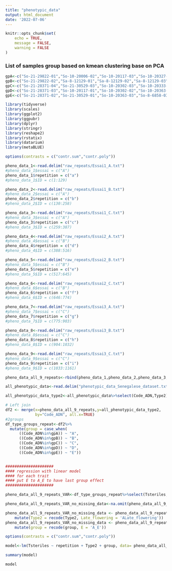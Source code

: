 ```yaml
---
title: "phenotypic_data"
output: html_document
date: '2022-07-06'
---
```


```r

knitr::opts_chunk$set(
	echo = TRUE,
	message = FALSE,
	warning = FALSE
)

```

### List of samples group based on kmean clustering base on PCA

```r
gpA<-c("So-21-29822-01","So-10-20006-02","So-10-20117-03","So-10-20327-01","So-10-20327-03","So-10-20333-01","So-10-20333-04","So-10-56965-01","So-21-28371-01","Sa-6-4253-02","Sa-21-82410-02","So-6-4253-01","So-21-28423-02","So-21-28425-02","So-8-6858-02","So-8-6685-03","Sa-6-3189-01","So-8-7024-01","So-21-28449-02","So-21-30218-03","Sa-21-30529-02","So-21-28449-04","So-21-30529-02")
gpB<-c("So-21-29822-02","Sa-8-12129-01","Sa-8-12129-02","Sa-8-12129-03","Sa-8-12129-04","So-10-20006-01","So-10-20110-02","So-10-20110-03","So-10-20279-01","So-10-20279-02","So-10-20279-03","So-10-20302-01","So-10-20327-02","So-10-20333-05","So-10-20347-02","So-10-20347-03","So-10-56965-02","So-10-56965-03","So-21-1061629-02","Sa-21-82410-01","So-21-28423-01","So-8-7291-01","Sa-21-30147-02","So-6-51263-02","Sa-21-82410-03","Sa-6-3385-01","Sa-21-82410-04","So-21-28425-03","So-8-7539-01","Sa-21-30147-04","Sa-21-30507-01","Sa-21-30218-01","So-8-6685-01","So-8-7539-02","Sa-8-7085-01","So-6-3385-02","Sa-21-30507-02","Sa-21-30218-02","So-8-7539-03","Sa-6-4253-01","Sa-24-60424-03","Sa-21-30218-03","So-8-7539-04","Sa-8-7085-04","So-21-30522-02","So-21-28449-01","So-21-30218-02","So-8-11559-02","Sa-21-30515-02","So-21-30522-03","So-21-1061629-01","Sa-6-3189-04","So-10-20333-03") # => missing: Sa-6-3189-04
gpC<-c("So-21-28371-04","So-21-30529-03","So-10-20302-03","So-10-20333-02","So-10-20347-01","So-10-20363-02","Sa-8-11559-01","Sa-21-28423-03","Sa-21-30147-01","So-21-30507-01","So-21-28425-01","Sa-21-30147-03","So-21-28423-03","So-8-6685-02","Sa-8-7085-02","Sa-6-51263-02","Sa-21-30529-03","Sa-8-11559-03","So-6-4452-01","So-21-30522-01","So-8-11559-01","Sa-6-3189-02","Sa-21-30515-01","Sa-8-7085-05","Sa-6-3189-03","Sa-8-7085-06","Sa-21-28423-02","Sa-21-28425-02","So-10-20006-03","Sa-24-60424-01")
gpD<-c("So-21-28371-03","So-10-20117-01","So-10-20302-02","So-10-20363-01","So-6-51263-01","So-6-4253-02","So-6-3189-02","So-8-7024-03")
gpE<-c("So-21-28371-02","So-21-30529-01","So-10-20363-03","So-8-6858-03","So-21-30507-02","So-6-3189-01","So-6-3189-03","Sa-8-7085-03","So-21-30218-01","So-8-7024-02","So-8-11559-03","So-21-1061629-03")
```


```r
library(tidyverse)
library(scales)
library(ggplot2)
library(ggpubr)
library(dplyr)
library(stringr)
library(reshape2)
library(rstatix)
library(datarium)
library(metaBLUE)

options(contrasts = c("contr.sum","contr.poly")) 

pheno_data_1<-read.delim("raw_repeats/Essai1_A.txt")
#pheno_data_1$essai = c("A") 
pheno_data_1$repetition = c("a") 
#pheno_data_1$ID = c(1:129) 

pheno_data_2<-read.delim("raw_repeats/Essai1_B.txt")
#pheno_data_2$essai = c("A") 
pheno_data_2$repetition = c("b") 
#pheno_data_2$ID = c(130:258) 

pheno_data_3<-read.delim("raw_repeats/Essai1_C.txt")
#pheno_data_3$essai = c("A") 
pheno_data_3$repetition = c("c") 
#pheno_data_3$ID = c(259:387) 

pheno_data_4<-read.delim("raw_repeats/Essai2_A.txt")
#pheno_data_4$essai = c("B") 
pheno_data_4$repetition = c("d") 
#pheno_data_4$ID = c(388:516) 

pheno_data_5<-read.delim("raw_repeats/Essai2_B.txt")
#pheno_data_5$essai = c("B") 
pheno_data_5$repetition = c("e") 
#pheno_data_5$ID = c(517:645) 

pheno_data_6<-read.delim("raw_repeats/Essai2_C.txt")
#pheno_data_6$essai = c("B") 
pheno_data_6$repetition = c("f") 
#pheno_data_6$ID = c(646:774) 

pheno_data_7<-read.delim("raw_repeats/Essai3_A.txt")
#pheno_data_7$essai = c("C") 
pheno_data_7$repetition = c("g") 
#pheno_data_7$ID = c(775:903) 

pheno_data_8<-read.delim("raw_repeats/Essai3_B.txt")
#pheno_data_8$essai = c("C") 
pheno_data_8$repetition = c("h") 
#pheno_data_8$ID = c(904:1032) 

pheno_data_9<-read.delim("raw_repeats/Essai3_C.txt")
#pheno_data_9$essai = c("C") 
pheno_data_9$repetition = c("i") 
#pheno_data_9$ID = c(1033:1161) 

pheno_data_all_9_repeats<-rbind(pheno_data_1,pheno_data_2,pheno_data_3,pheno_data_4,pheno_data_5,pheno_data_6,pheno_data_7,pheno_data_8,pheno_data_9)

all_phenotypic_data<-read.delim("phenotypic_data_Senegalese_dataset.txt")

all_phenotypic_data_type2<-all_phenotypic_data%>%select(Code_ADN,Type2)

# Left join
df2 <- merge(x=pheno_data_all_9_repeats,y=all_phenotypic_data_type2, 
             by="Code_ADN", all.x=TRUE)
#2groups
df_type_groups_repeat<-df2%>%
  mutate(group = case_when(
      ((Code_ADN%in%gpA)) ~ "A",
      ((Code_ADN%in%gpB)) ~ "B", 
      ((Code_ADN%in%gpC)) ~ "C", 
      ((Code_ADN%in%gpD)) ~ "D", 
      ((Code_ADN%in%gpE)) ~ "E"))


#####################
#### regression with linear model
#### for each trait 
#### put E to A_E to have last group effect
#####################

pheno_data_all_9_repeats_VAR<-df_type_groups_repeat%>%select(Tsteriles,repetition,Type2, group, Code_ADN)

pheno_data_all_9_repeats_VAR_no_missing_data<-na.omit(pheno_data_all_9_repeats_VAR)

pheno_data_all_9_repeats_VAR_no_missing_data <- pheno_data_all_9_repeats_VAR_no_missing_data %>%
    mutate(Type2 = recode(Type2, Late_flowering = 'ALate_flowering'))
pheno_data_all_9_repeats_VAR_no_missing_data <- pheno_data_all_9_repeats_VAR_no_missing_data %>%
    mutate(group = recode(group, E = 'A_E'))

options(contrasts = c("contr.sum","contr.poly"))

model<-lm(Tsteriles ~ repetition + Type2 + group, data= pheno_data_all_9_repeats_VAR_no_missing_data)

summary(model)

model
```
